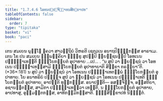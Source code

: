 ```yaml
---
title: "1.7.4.6 ໂອທນປ຺ປຏິຈ຺ຉາທນສິກ຺ຂາປທ"
tableOfContents: false
sidebar:
  order: 7
type: "tipitaka"
basket: "vi"
book: "paci"
---
```



<DynamicBreadcrumb />

<Division number="611" book="paci">

<Paragraph number="1860" book="paci">
ເຕນ ສມເຍນ ພຸທ຺ໂຘ ຠຄວາ ສາວຕ຺ຖິຍໍ ວິຫຣຕິ ເຊຕວເນ ອນາຖປິຓ຺ຑິກສ຺ສ ອາຣາເມ. ເຕນ ໂຂ ປນ ສມເຍນ ຉພ຺ພຄ຺ຄິຍາ ຠິກ຺ຂູ ສູປມ຺ປິ ພ຺ຍຎ຺ຊນມ຺ປິ ໂອທເນນ ປຏິຈ຺ຉາເທນ຺ຕິ ຠິຍ຺ໂຍກມ຺ຍຕໍ ອຸປາທາຍ …ເປ… .
</Paragraph>

<Paragraph number="1861" book="paci">
<Emphasis>“ນ ສູປໍ ວາ ພ຺ຍຎ຺ຊນໍ ວາ ໂອທເນນ ປຏິຈ຺ຉາເທສ຺ສາມິ ຠິຍ຺ໂຍກມ຺ຍຕໍ ອຸປາທາຍາຕິ ສິກ຺ຂາ ກຣຓີຍາ”</Emphasis>ຕິ. (*36*:<Emphasis>181</Emphasis>)
</Paragraph>

<Paragraph number="1862" book="paci">
ນ ສູປໍ ວາ ພ຺ຍຎ຺ຊນໍ ວາ ໂອທເນນ ປຏິຈ຺ຉາເທຕພ຺ພໍ ຠິຍ຺ໂຍກມ຺ຍຕໍ ອຸປາທາຍ. ໂຍ ອນາທຣິຍໍ ປຏິຈ຺ຈ ສູປໍ ວາ ພ຺ຍຎ຺ຊນໍ ວາ ໂອທເນນ ປຏິຈ຺ຉາເທຕິ ຠິຍ຺ໂຍກມ຺ຍຕໍ ອຸປາທາຍ, ອາປຕ຺ຕິ ທຸກ຺ກຏສ຺ສ.
</Paragraph>

<Paragraph number="1863" book="paci">
ອນາປຕ຺ຕິ— ອສຎ຺ຈິຈ຺ຈ, ອສ຺ສຕິຍາ, ອຊານນ຺ຕສ຺ສ, ສາມິກາ ປຏິຈ຺ຉາເທຕ຺ວາ ເທນ຺ຕິ, ນ ຠິຍ຺ໂຍກມ຺ຍຕໍ ອຸປາທາຍ, ອາປທາສຸ, ອຸມ຺ມຕ຺ຕກສ຺ສ, ອາທິກມ຺ມິກສ຺ສາຕິ.

</Paragraph>
</Division>

<Paragraph number="1864" type="center" book="paci">
ຉຏ຺ຐສິກ຺ຂາປທໍ ນິຏ຺ຐິຕໍ.
</Paragraph>